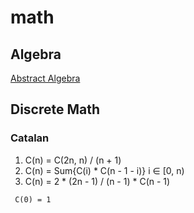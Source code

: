 = math =
== Algebra ==
[[abstract_algebra|Abstract Algebra]]

== Discrete Math ==
=== Catalan ===
# C(n) = C(2n, n) / (n + 1)
# C(n) = Sum{C(i) * C(n - 1 - i)}  i ∈ [0, n)
# C(n) = 2 * (2n - 1) / (n - 1) * C(n - 1)
  C(0) = 1
